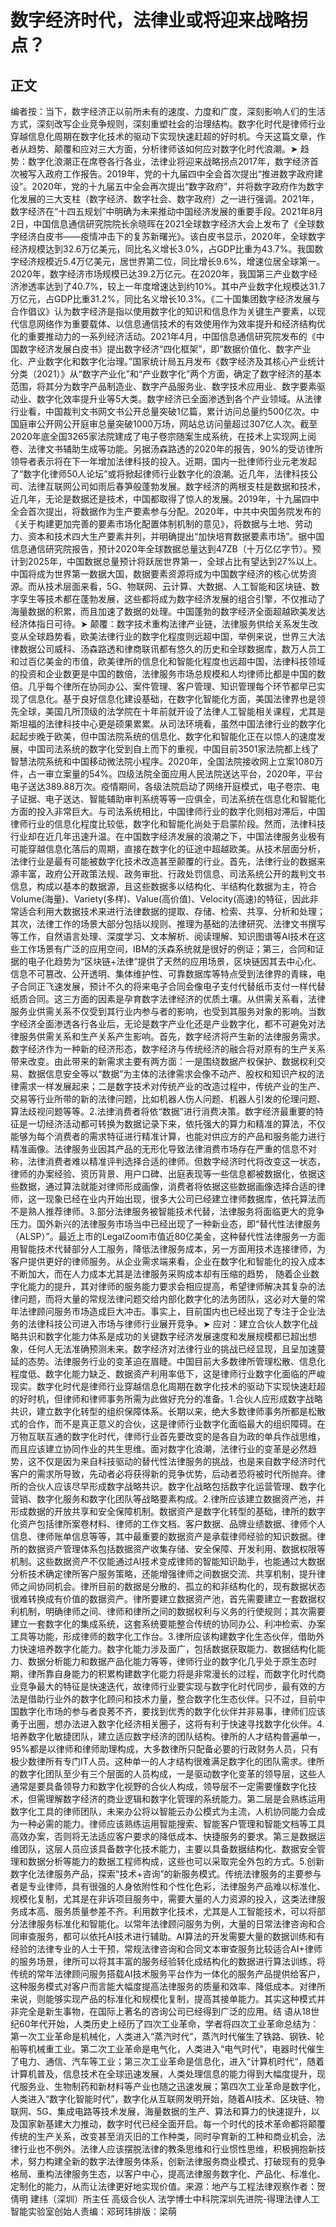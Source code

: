 # 数字经济时代，法律业或将迎来战略拐点？
## 正文
编者按：当下，数字经济正以前所未有的速度、力度和广度，深刻影响人们的生活方式，深刻改写企业竞争规则，深刻重塑社会的治理结构。数字化时代是律师行业穿越信息化周期在数字化技术的驱动下实现快速赶超的好时机。今天这篇文章，作者从趋势、颠覆和应对三大方面，分析律师该如何应对数字化时代浪潮。➤ 趋势：数字化浪潮正在席卷各行各业，法律业将迎来战略拐点2017年，数字经济首次被写入政府工作报告。2019年，党的十九届四中全会首次提出“推进数字政府建设”。2020年，党的十九届五中全会再次提出“数字政府”，并将数字政府作为数字化发展的三大支柱（数字经济、数字社会、数字政府）之一进行强调。2021年，数字经济在“十四五规划”中明确为未来推动中国经济发展的重要手段。2021年8月2日，中国信息通信研究院院长余晓晖在2021全球数字经济大会上发布了《全球数字经济白皮书——疫情冲击下的复苏新曙光》。该白皮书显示，2020年，全球数字经济规模达到32.6万亿美元，同比名义增长3.0%，占GDP比重为43.7%。我国数字经济规模近5.4万亿美元，居世界第二位，同比增长9.6%，增速位居全球第一。2020年，数字经济市场规模已达39.2万亿元。在2020年，我国第三产业数字经济渗透率达到了40.7%，较上一年度增速达到约10%。其中产业数字化规模达31.7万亿元，占GDP比重31.2%，同比名义增长10.3%。《二十国集团数字经济发展与合作倡议》认为数字经济是指以使用数字化的知识和信息作为关键生产要素，以现代信息网络作为重要载体、以信息通信技术的有效使用作为效率提升和经济结构优化的重要推动力的一系列经济活动。2021年4月，中国信息通信研究院发布的《中国数字经济发展白皮书》提出数字经济“四化框架”，即“数据价值化、数字产业化、产业数字化和数字化治理。”国家统计局五月发布《数字经济及其核心产业统计分类（2021）》从“数字产业化”和“产业数字化”两个方面，确定了数字经济的基本范围，将其分为数字产品制造业、数字产品服务业、数字技术应用业、数字要素驱动业、数字化效率提升业等5大类。数字经济已全面渗透到各个产业领域。从法律行业看，中国裁判文书网文书公开总量突破1亿篇，累计访问总量约500亿次。中国庭审公开网公开庭审总量突破1000万场，网站总访问量超过307亿人次。截至2020年底全国3265家法院建成了电子卷宗随案生成系统，在技术上实现网上阅卷、法律文书辅助生成等功能。另据汤森路透的2020年的报告，90%的受访律所领导者表示将在下一年增加法律科技的投入。近期，国内一批律师行业元老发起了“数字化律师50人论坛”或将掀起律师行业数字化的浪潮。近几年，法律科技公司、法律互联网公司如雨后春笋般蓬勃发展。数字经济的两根支柱是数据和技术，近几年，无论是数据还是技术，中国都取得了惊人的发展。2019年，十九届四中全会首次提出，将数据作为生产要素参与分配。2020年，中共中央国务院发布的《关于构建更加完善的要素市场化配置体制机制的意见》，将数据与土地、劳动力、资本和技术四大生产要素并列，并明确提出“加快培育数据要素市场”。据中国信息通信研究院报告，预计2020年全球数据总量达到47ZB（十万亿亿字节）。预计到2025年，中国数据总量预计将跃居世界第一，全球占比有望达到27%以上。中国将成为世界第一数据大国，数据要素资源将成为中国数字经济的核心优势资源。而从技术层面来看，5G、物联网、云计算、大数据、人工智能和区块链、数字孪生等技术都在蓬勃发展，这些都将成为数字经济发展的组合引擎，不仅推动了海量数据的积累，而且加速了数据的处理。中国蓬勃的数字经济全面超越欧美发达经济体指日可待。➤ 颠覆：数字技术重构法律产业链，法律服务供给关系发生改变从全球趋势看，欧美法律行业的数字化程度则远超中国，举例来说，世界三大法律数据公司威科、汤森路透和律商联讯都有悠久的历史和全球数据库，数万人员工和过百亿美金的市值，欧美律所的信息化和智能化程度也远超中国，法律科技领域的投资和企业数更是中国的数倍，法律服务市场总规模和人均律师比都是中国的数倍。几乎每个律所在协同办公、案件管理、客户管理、知识管理每个环节都早已实现了信息化。基于良好信息化建设基础，在数字化智能化方面，美国法律界也是领先全球，美国几所顶级的法学院在十年前就开设了法律人工智能相关课程，尤其是斯坦福的法律科技中心更是硕果累累。从司法环境看，虽然中国法律行业的数字化起起步晚于欧美，但中国法院系统的信息化、数字化和智能化正在以惊人的速度发展，中国司法系统的数字化受到自上而下的重视，中国目前3501家法院都上线了智慧法院系统和中国移动微法院小程序。2020年，全国法院接收网上立案1080万件，占一审立案量的54%。四级法院全面应用人民法院送达平台，2020年，平台电子送达389.88万次。疫情期间，各级法院启动了网络开庭模式，电子卷宗、电子证据、电子送达、智能辅助审判系统等等一应俱全，司法系统在信息化和智能化方面的投入非常巨大。与司法系统相比，中国律师行业的数字化则相对滞后，中国律师行业的信息化程度比较低，数字化和智能化尚处于启蒙阶段。然而，法律科技行业却在近几年迅速升温。在中国数字经济发展的浪潮之下，中国法律服务业极有可能穿越信息化落后的周期，直接在数字化的征途中超越欧美。从技术层面分析，法律行业是最有可能被数字化技术改造甚至颠覆的行业。首先，法律行业的数据来源丰富，政府公开政策法规、政务审批、行政处罚信息、司法系统公开的裁判文书信息，构成以基本的数据源，且这些数据多以结构化、半结构化数据为主，符合Volume(海量)、Variety(多样)、Value(高价值)、Velocity(高速)的特征，因此非常适合利用大数据技术来进行法律数据的提取、存储、检索、共享、分析和处理；其次，法律工作的场景大部分包括以规则、推理为基础的法律研究、法律文书撰写等工作，自然语言处理、深度学习、文本解析、阅读理解、知识图谱等AI技术在这些工作场景有广泛的应用空间，IBM的沃森系统就是很好的例证；第三，合同和证据的电子化趋势为“区块链+法律”提供了天然的应用场景，区块链因其去中心化、信息不可篡改、公开透明、集体维护性、可靠数据库等特点受到法律界的青睐，电子合同正飞速发展，预计不久的将来电子合同会像电子支付代替纸币支付一样代替纸质合同。这三方面的因素是孕育数字法律经济的优质土壤。从供需关系看，法律服务业供需关系不仅受到其行业内参与者的影响，也受到其服务对象的影响。当数字经济全面渗透各行各业后，无论是数字产业化还是产业数字化，都不可避免对法律服务供需关系和生产关系产生影响。首先，数字经济将产生新的法律服务需求。数字经济作为一种新的经济形态，数字经济与传统经济的融合将对原有的生产关系带来改变。由此带来的新需求主要有两方面：一是围绕数据产权保护、数据权利交易、数据信息安全等以“数据”为主体的法律需求会像不动产、股权和知识产权的法律需求一样发展起来；二是数字技术对传统产业的改造过程中，传统产业的生产、交易等行业所带的新的法律问题，比如机器人伤人问题、机器人引发的伦理问题、算法歧视问题等等。2.法律消费者将依“数据”进行消费决策。数字经济最重要的特征是一切经济活动都可转换为数据记录下来，依托强大的算力和精准的算法，不仅能够为每个消费者的需求特征进行精准计算，也能对供应方的产品和服务能力进行精准画像。法律服务业因其产品的无形化导致法律消费市场存在严重的信息不对称，法律消费者难以精准评判选择合适的律师。但数字经济时代将改变这一状态，律师的办案经验、资历背景、用户口碑、出庭表现等一些信息都被数据化，依据这些数据，通过算法就能对律师形成画像，消费者将依据这些数据画像选择合适的律师，这一现象已经在业内开始出现，很多大公司已经建立律师数据库，依托算法而不是熟人推荐律师。3.部分法律服务被智能技术代替，法律服务将面临更大的竞争压力。国外新兴的法律服务市场当中已经出现了一种新业态，即“替代性法律服务（ALSP）”。最近上市的LegalZoom市值近80亿美金，这种替代性法律服务一方面用智能技术代替部分人工服务，降低法律服务成本，另一方面用技术连接律师，为客户提供更好的律师服务。从企业需求端来看，企业在数字化和智能化的投入成本不断加大，而在人力成本尤其是法律服务采购成本却有压缩的趋势， 随着企业数字化能力的提升，其对律师的服务能力要求会相应提高，希望律师解决其复杂的法律问题，而将大量的常规法律问题交给内部化数字化的法务团队，这必对大量的常年法律顾问服务市场造成巨大冲击。事实上，目前国内也已经出现了专注于企业法务的法律科技公司进入市场与律师行业展开竞争。➤ 应对：建立合伙人数字化战略共识和数字化能力体系是成功的关键数字经济发展速度和发展规模都已超出想象，任何人无法准确预测未来。数字经济对法律行业的挑战已经显现，且呈加速蔓延的态势。法律服务行业的变革迫在眉睫。中国目前大多数律所管理松散、信息化程度低、数字化能力缺乏、数据资产利用率低下，这是律师行业数字化面临的严峻现实。数字化时代是律师行业穿越信息化周期在数字化技术的驱动下实现快速赶超的好时机，但律师和律师事务所需为此做好充分的准备。1.合伙人应形成数字战略共识，建立数字化转型的组织保障体系。长期以来，绝大多数律师事务所都是松散式的合作，而不是真正意义的合伙，这是律师行业数字化面临最大的组织障碍。在万物互联互通的数字化时代，律师行业首先要改变的是各自为政的单兵作战思维，而且应该建立协同作业的共生思维。面对数字化浪潮，法律行业的变革是必然趋势，这不仅是因为来自科技驱动的替代性法律服务的挑战，也是来自数字经济时代客户的需求所导致，先动者必将获得新的竞争优势，后动者恐将被时代所抛弃。律所的合伙人应该尽早形成数字战略共识。数字化战略包括数字化运营管理、数字化营销、数字化服务和数字化团队等战略要素构成。2.律所应该建立数据资产池，并形成数据的开放共享和安全保障机制。数据资产是数字化转型的基础，律所的数字化资产包括律所案卷材料、律师的工作文档、客户数据、品牌业绩数据、律师个人信息、律师账单信息等等，其中最重要的数据资产是承载律师经验的知识数据。律所的数据资产管理体系包括数据资产收集存储、安全保障、开发利用、数据权限等机制。这些数据资产不仅能通过AI技术变成律师的智能知识助手，也能通过大数据分析技术确定律所客户服务策略，还能增强律师之间数据交流、共享机制，提升律师之间协同机会。律所目前的数据是分散的、孤立的和非结构化的，现有数据状态很难转换成有价值的数据资产。律所要建立数据资产池，首先需要建立一套数据权利机制，明确律师之间、律师和律所之间的数据权利与义务的行使规则；其次需要建立一套数字化的集成系统，这套系统要能整合传统的协同办公、利冲检索、办案工具等功能，形成律师的数字化工作台。3.律所应该构建数字化生态伙伴，借助外力快速培养数字化能力。数字化能力涉及面广，包括数据获取能力、数据结构化能力、数据分析能力和数据产品化能力等等，律师行业的数字化几乎处于原生态时期，律所靠自身能力的积累构建数字化能力将是非常漫长的过程，而数字化时代商业竞争最大的特征是快速迭代，故律师行业要实现与数字化时代同步，最有效的方法是借助行业外的数字化顾问和技术力量，整合数字化生态伙伴。只不过，目前中国数字化市场的参与者良莠不齐，要找到优秀的数字化伙伴并非易事，律师们应该勇于出圈，想办法进入数字化经济相关圈子，这将有利于快速寻找数字化伙伴。4.培养数字化敏捷团队，建立适应数字经济的团队结构。律所的人才结构普遍单一，95%都是以律师和律师助理构成，大多数律所只配备必要的行政财务人员，只有极少数律所有专门IT人员。这种单一的人才结构很难满足数字化的团队需求。律所的数字化团队至少有三个层面的人员构成，一是驱动数字化变革的领导层，这些人通常是要具备领导力和数字化视野的合伙人构成，领导层不一定需要懂数字化技术，但需理解数字经济的商业逻辑和数字化管理的系统能力。第二层是会熟练运用数字化工具的律师团队，未来办公将以智能云办公模式为主流，人机协同能力会成为一种必需的能力。律师应该熟练运用智能搜索、智能客户管理和智能文档等工具高效办案，否则将无法适应客户要求的降低成本、快捷服务的要求。第三是数据运维团队，这层人员应该具备数字化技术能力，主要以具备数据结构化、数据安全管理和数据分析等能力的数据工程师构成，这些也可以采取完全外包的方式。5.创新数字化法律服务产品，探索“技术+咨询”的新服务模式。传统法律服务的主要参与者是专业律师，具有很强的人身依附性和个性化色彩，法律服务产品难以标准化、规模化复制，尤其是在非诉项目服务中，需要大量的人力资源的投入，这类法律服务成本高、服务质量参差不齐。利用数字化技术，尤其是人工智能技术，可以将部分法律服务标准化和智能化。以常年法律顾问服务为例，大量的日常法律咨询和合同审查服务，都可以依托AI技术进行辅助。AI算法的开发需要大量的数据训练和有经验的法律专业的人士干预，常规法律咨询和合同文本审查服务比较适合AI+律师的服务场景，律所可以将其丰富的服务经验转化成结构化的数据进行算法训练，将传统的常年法律顾问服务搭载AI技术服务平台作为一体化的服务产品提供给客户，这种服务模式对客户而言能大幅度提高法律服务的质量和效率、降低成本。对律所来说，则能够实现产品的标准化和规模化复制，提高其接单能力。其实这种模式并非完全是新生事物，在国际上著名的咨询公司已经得到广泛的应用。结    语从18世纪60年代开始，人类历史上经历了四次工业革命，学者将四次工业革命总结为：第一次工业革命是机械化，人类进入“蒸汽时代”，蒸汽时代催生了铁路、钢铁、轮船等机械重工业。第二次工业革命是电气化，人类进入“电气时代”，电器时代催生了电力、通信、汽车等工业；第三次工业革命是信息化，进入“计算机时代“，随着计算机普及，信息技术在全球迅速发展，人类处理信息的能力得到大幅度提升，现代服务业、生物制药和新材料等产业也随之迅速发展；第四次工业革命是数字化，人类进入“数字化智能时代”，数字化从互联网发明开始，随着AI技术、区块链、物联网、5G、集成电路等技术发展，海量数据的生产、算法和算力的快速提升，以及国家新基建大力推动，数字时代已经全面开启。每一个时代的技术革命都将颠覆传统的生产关系，改变甚至消灭旧的工作种类，同时孕育新的工种和商业机会，法律行业也不例外。法律人应该摆脱法律的教条思维和行业惯性思维，积极拥抱新技术，努力构建全新的数字法律服务体系，创新法律服务商业模式、打破现有的竞争格局、重构法律服务生态，以客户中心，提高法律服务数字化、产品化、标准化、定制化的能力，从而让法律更好地实现价值。来源：地产与工程法律观察作者：贺倩明 建纬（深圳）所主任  高级合伙人  法学博士中科院深圳先进院-得理法律人工智能实验室创始人责编：邓珂玮排版：梁萌
